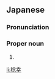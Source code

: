 ==Japanese==
{{ja-kanjitab|とし|ゆき}}

===Pronunciation===
{{ja-pron|としゆき}}

===Proper noun===
{{ja-pos|proper|としゆき}}

# {{given name|male|lang=ja|sort=としゆき}}

[[li:稔幸]]